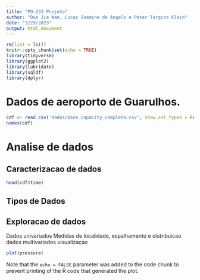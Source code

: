 ---
title: "PO-233 Projeto"
author: "Due Jie Wan, Lucas Inamine de Angelo e Peter Targino Klein"
date: "3/29/2023"
output: html_document
---

```{r setup, include=FALSE}
rm(list = ls())
knitr::opts_chunk$set(echo = TRUE)
library(tidyverse)
library(ggplot2)
library(lubridate)
library(sqldf)
library(dplyr)
```

# Dados de aeroporto de Guarulhos.

```{r Dados e nome de colunas}
cdf <- read_csv('dados/base_capacity_completa.csv', show_col_types = FALSE)
names(cdf)
```

# Analise de dados
## Caracterizacao de dados


```{r columns names}
head(cdf$time)

```




## Tipos de Dados


## Exploracao de dados

Dados univariados
Medidas de localidade, espalhamento e distribuicao
dados multivariados
visualizacao


```{r pressure, echo=FALSE}
plot(pressure)
```

Note that the `echo = FALSE` parameter was added to the code chunk to prevent printing of the R code that generated the plot.
